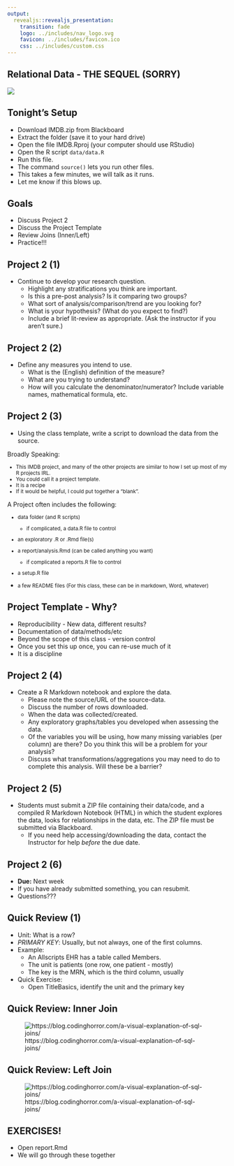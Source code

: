 ```yaml
---
output:
  revealjs::revealjs_presentation:
    transition: fade
    logo: ../includes/nav_logo.svg
    favicon: ../includes/favicon.ico
    css: ../includes/custom.css
---
```


## Relational Data - THE SEQUEL (SORRY)

![](./includes/relational-nycflights.png)

## Tonight's Setup
- Download IMDB.zip from Blackboard
- Extract the folder (save it to your hard drive)
- Open the file IMDB.Rproj (your computer should use RStudio)
- Open the R script `data/data.R`
- Run this file.
- The command `source()` lets you run other files.
- This takes a few minutes, we will talk as it runs.
- Let me know if this blows up.

## Goals
- Discuss Project 2
- Discuss the Project Template
- Review Joins (Inner/Left)
- Practice!!!

## Project 2 (1)
- Continue to develop your research question. 
    - Highlight any stratifications you think are important.
    - Is this a pre-post analysis? Is it comparing two groups?
    - What sort of analysis/comparison/trend are you looking for?
    - What is your hypothesis? (What do you expect to find?)
    - Include a brief lit-review as appropriate. (Ask the
      instructor if you aren't sure.)

## Project 2 (2)
- Define any measures you intend to use.
    - What is the (English) definition of the measure?
    - What are you trying to understand?
    - How will you calculate the denominator/numerator? Include
      variable names, mathematical formula, etc.

## Project 2 (3)
- Using the class template, write a script to download the data
  from the source.
<br />

<div class="left">
Broadly Speaking:

<small>

- This IMDB project, and many of the other projects are similar to how
  I set up most of my R projects IRL.
- You could call it a project template.
- It is a recipe
- If it would be helpful, I could put together a "blank".

</small>
</div>

<div class="right">
A Project often includes the following:
<small>

- data folder (and R scripts)
    - if complicated, a data.R file to control
- an exploratory .R or .Rmd file(s)
- a report/analysis.Rmd (can be called anything you want)
    - if complicated a reports.R file to control
- a setup.R file
- a few README files (For this class, these can be in markdown, Word,
  whatever)
  
  </small>
</div>

## Project Template - Why?
- Reproducibility - New data, different results?
- Documentation of data/methods/etc
- Beyond the scope of this class - version control
- Once you set this up once, you can re-use much of it
- It is a discipline

## Project 2 (4)
- Create a R Markdown notebook and explore the data.
    - Please note the source/URL of the source-data.
    - Discuss the number of rows downloaded.
    - When the data was collected/created.
    - Any exploratory graphs/tables you developed when assessing
      the data.
    - Of the variables you will be using, how many missing
      variables (per column) are there? Do you think this will be
      a problem for your analysis?
    - Discuss what transformations/aggregations you may need to do
      to complete this analysis. Will these be a barrier?

## Project 2 (5)
- Students must submit a ZIP file containing their data/code, and
  a compiled R Markdown Notebook (HTML) in which the student
  explores the data, looks for relationships in the data, etc. The
  ZIP file must be submitted via Blackboard.
    - If you need help accessing/downloading the data, contact the
      Instructor for help _before_ the due date.

## Project 2 (6)
- **Due:** Next week
- If you have already submitted something, you can resubmit.
- Questions???

## Quick Review (1)
- Unit: What is a row?
- _PRIMARY KEY_: Usually, but not always, one of the first columns.
- Example:
    - An Allscripts EHR has a table called Members.
    - The unit is patients (one row, one patient - mostly)
    - The key is the MRN, which is the third column, usually
- Quick Exercise:
    - Open TitleBasics, identify the unit and the primary key

## Quick Review: Inner Join
![https://blog.codinghorror.com/a-visual-explanation-of-sql-joins/](./includes/inner_join.png)

## Quick Review: Left Join
![https://blog.codinghorror.com/a-visual-explanation-of-sql-joins/](./includes/left_join.png)

## EXERCISES!

- Open report.Rmd
- We will go through these together
